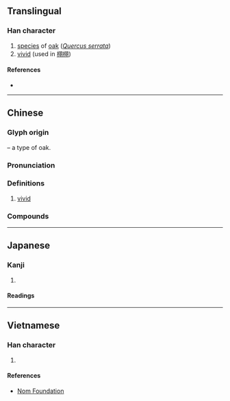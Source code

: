 {{character info}}
==Translingual==

===Han character===
{{Han char|rn=75|rad=木|as=06|sn=10|four=47920|canj=DSMM|ids=⿰[[木]][[羽]]}}

# [[species]] of [[oak]] (''[[w:Quercus serrata|Quercus serrata]]'')
# [[vivid]] (used in [[栩栩]])

====References====
* {{Han ref|kx=0523.090|dkj=14721|dj=0911.070|hdz=21209.010|uh=6829|ud=26665|bh=AEDD|bd=44765}}

----

==Chinese==
{{zh-forms}}

===Glyph origin===
{{Han etym}}
{{Han compound|木|羽|ls=psc|c1=s|c2=p|t1=tree}} – a type of oak.

===Pronunciation===
{{zh-pron
|m=xǔ
|c=heoi2
|mn=hú
|mn-t=hu2
|mc=y
|oc=y
|cat=a
}}

===Definitions===
{{zh-hanzi}}
# [[vivid]]

===Compounds===
{{zh-der|栩栩|栩栩如生}}

----

==Japanese==

===Kanji===
{{ja-kanji|grade=|rs=木06}}

# {{rfdef|ja|sort=木06}}

====Readings====
{{ja-readings
|goon=く
|kanon=く
|kun=くぬぎ-}}

----

==Vietnamese==

===Han character===
{{vi-readings|rs=木06|reading=hủ}}

# {{rfdef|vi|sort=木06}}

====References====
* [http://nomfoundation.org/common/nom_details.php?codepoint=6829 Nom Foundation]